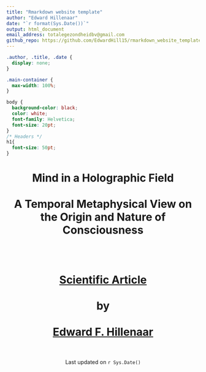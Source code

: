 ```yaml
---
title: "Rmarkdown website template"
author: "Edward Hillenaar"
date: "`r format(Sys.Date())`"
output: html_document
email_address: totalegezondheidbv@gmail.com
github_repo: https://github.com/EdwardHill15/rmarkdown_website_template
---
```


```css
.author, .title, .date {
  display: none;
}

.main-container {
  max-width: 100%;
}

body {
  background-color: black;
  color: white;
  font-family: Helvetica;
  font-size: 20pt;
}
/* Headers */
h1{
  font-size: 50pt;
}
```

<center>
<h1>Mind in a Holographic Field
<br>
<br>
A Temporal Metaphysical View on the Origin and Nature of Consciousness
<br>
<br>
<br>

[Scientific Article](`r rmarkdown::metadata$github_repo`)
<br>
<br>
by
<br>
<br>
[Edward F. Hillenaar](mailto: `r rmarkdown::metadata$email_address`) 
<br>
<br></h1>
Last updated on `r Sys.Date()`

